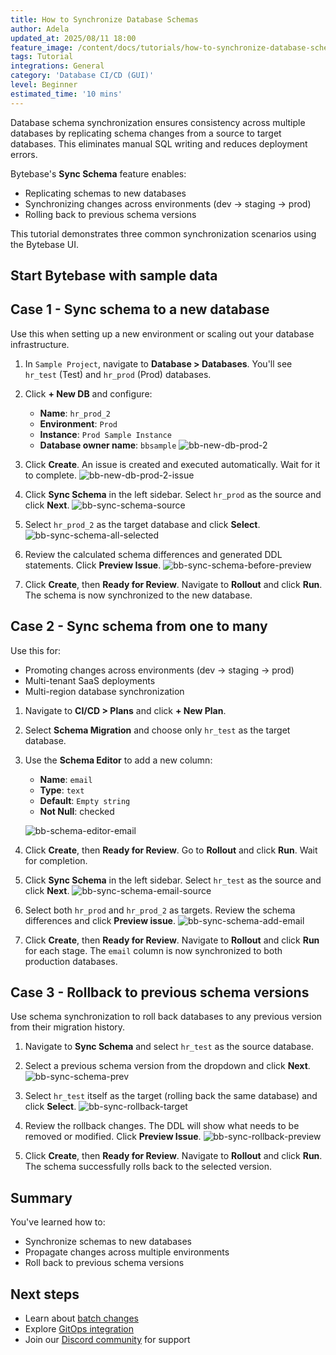 ```yaml
---
title: How to Synchronize Database Schemas
author: Adela
updated_at: 2025/08/11 18:00
feature_image: /content/docs/tutorials/how-to-synchronize-database-schemas/workflow.webp
tags: Tutorial
integrations: General
category: 'Database CI/CD (GUI)'
level: Beginner
estimated_time: '10 mins'
---
```



Database schema synchronization ensures consistency across multiple databases by replicating schema changes from a source to target databases. This eliminates manual SQL writing and reduces deployment errors.

Bytebase's **Sync Schema** feature enables:
- Replicating schemas to new databases
- Synchronizing changes across environments (dev → staging → prod)
- Rolling back to previous schema versions

This tutorial demonstrates three common synchronization scenarios using the Bytebase UI.

## Start Bytebase with sample data

<PreparationWithSampleData />

## Case 1 - Sync schema to a new database

Use this when setting up a new environment or scaling out your database infrastructure.

1. In `Sample Project`, navigate to **Database > Databases**. You'll see `hr_test` (Test) and `hr_prod` (Prod) databases.

1. Click **+ New DB** and configure:

   - **Name**: `hr_prod_2`
   - **Environment**: `Prod`
   - **Instance**: `Prod Sample Instance`
   - **Database owner name**: `bbsample`
     ![bb-new-db-prod-2](/content/docs/tutorials/how-to-synchronize-database-schemas/bb-new-db-prod-2.webp)

1. Click **Create**. An issue is created and executed automatically. Wait for it to complete.
   ![bb-new-db-prod-2-issue](/content/docs/tutorials/how-to-synchronize-database-schemas/bb-new-db-prod-2-issue.webp)

1. Click **Sync Schema** in the left sidebar. Select `hr_prod` as the source and click **Next**.
   ![bb-sync-schema-source](/content/docs/tutorials/how-to-synchronize-database-schemas/bb-sync-schema-source.webp)

1. Select `hr_prod_2` as the target database and click **Select**.
   ![bb-sync-schema-all-selected](/content/docs/tutorials/how-to-synchronize-database-schemas/bb-sync-schema-all-selected.webp)

1. Review the calculated schema differences and generated DDL statements. Click **Preview Issue**.
   ![bb-sync-schema-before-preview](/content/docs/tutorials/how-to-synchronize-database-schemas/bb-sync-schema-before-preview.webp)

1. Click **Create**, then **Ready for Review**. Navigate to **Rollout** and click **Run**. The schema is now synchronized to the new database.

## Case 2 - Sync schema from one to many

Use this for:

- Promoting changes across environments (dev → staging → prod)
- Multi-tenant SaaS deployments
- Multi-region database synchronization

1. Navigate to **CI/CD > Plans** and click **+ New Plan**.

1. Select **Schema Migration** and choose only `hr_test` as the target database.

1. Use the **Schema Editor** to add a new column:
   - **Name**: `email`
   - **Type**: `text`
   - **Default**: `Empty string`
   - **Not Null**: checked

   ![bb-schema-editor-email](/content/docs/tutorials/how-to-synchronize-database-schemas/bb-schema-editor-email.webp)

1. Click **Create**, then **Ready for Review**. Go to **Rollout** and click **Run**. Wait for completion.

1. Click **Sync Schema** in the left sidebar. Select `hr_test` as the source and click **Next**.
   ![bb-sync-schema-email-source](/content/docs/tutorials/how-to-synchronize-database-schemas/bb-sync-schema-email-source.webp)

1. Select both `hr_prod` and `hr_prod_2` as targets. Review the schema differences and click **Preview issue**.
   ![bb-sync-schema-add-email](/content/docs/tutorials/how-to-synchronize-database-schemas/bb-sync-schema-add-email.webp)

1. Click **Create**, then **Ready for Review**. Navigate to **Rollout** and click **Run** for each stage. The `email` column is now synchronized to both production databases.

## Case 3 - Rollback to previous schema versions

Use schema synchronization to roll back databases to any previous version from their migration history.

1. Navigate to **Sync Schema** and select `hr_test` as the source database.

1. Select a previous schema version from the dropdown and click **Next**.
   ![bb-sync-schema-prev](/content/docs/tutorials/how-to-synchronize-database-schemas/bb-sync-schema-prev.webp)

1. Select `hr_test` itself as the target (rolling back the same database) and click **Select**.
   ![bb-sync-rollback-target](/content/docs/tutorials/how-to-synchronize-database-schemas/bb-sync-rollback-target.webp)

1. Review the rollback changes. The DDL will show what needs to be removed or modified. Click **Preview Issue**.
   ![bb-sync-rollback-preview](/content/docs/tutorials/how-to-synchronize-database-schemas/bb-sync-rollback-preview.webp)

1. Click **Create**, then **Ready for Review**. Navigate to **Rollout** and click **Run**. The schema successfully rolls back to the selected version.

## Summary

You've learned how to:

- Synchronize schemas to new databases
- Propagate changes across multiple environments
- Roll back to previous schema versions

## Next steps

- Learn about [batch changes](/change-database/batch-change/)
- Explore [GitOps integration](/vcs-integration/overview/)
- Join our [Discord community](https://discord.gg/huyw7gRsyA) for support
